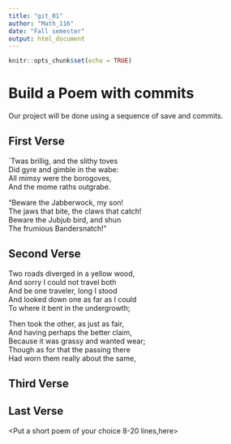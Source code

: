 ---
title: "git_01"
author: "Math_116"
date: "Fall semester"
output: html_document
---

```{r setup, include=FALSE}
knitr::opts_chunk$set(echo = TRUE)
```
# Build a Poem with commits
Our project will be done using a sequence of save and commits.

## First Verse 

`Twas brillig, and the slithy toves    
  Did gyre and gimble in the wabe:     
All mimsy were the borogoves,     
  And the mome raths outgrabe.     
  
  "Beware the Jabberwock, my son!     
  The jaws that bite, the claws that catch!     
Beware the Jubjub bird, and shun     
  The frumious Bandersnatch!"     
  
## Second Verse
<Put the first two verses of The Road Not Taken by Robert Frost here>



Two roads diverged in a yellow wood,    
And sorry I could not travel both     
And be one traveler, long I stood     
And looked down one as far as I could     
To where it bent in the undergrowth;     

Then took the other, as just as fair,      
And having perhaps the better claim,     
Because it was grassy and wanted wear;     
Though as for that the passing there     
Had worn them really about the same,     

## Third Verse
<Put the first two verses of The Walrus and the Carpenter here>

## Last Verse
<Put a short poem of your choice 8-20 lines,here>
